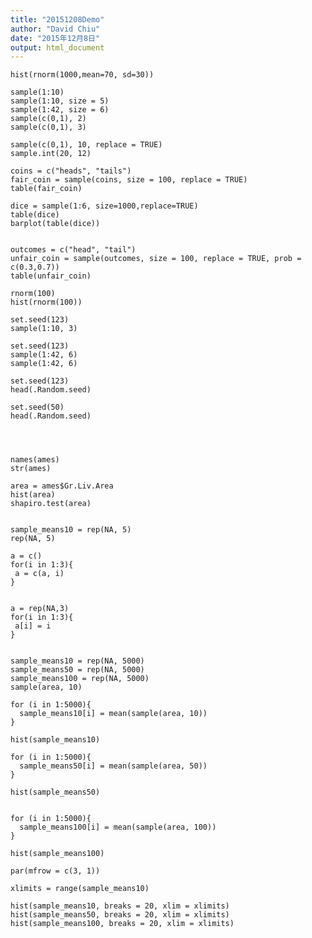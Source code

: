 ```yaml
---
title: "20151208Demo"
author: "David Chiu"
date: "2015年12月8日"
output: html_document
---
```


```
hist(rnorm(1000,mean=70, sd=30))

sample(1:10)
sample(1:10, size = 5)
sample(1:42, size = 6)
sample(c(0,1), 2)
sample(c(0,1), 3)

sample(c(0,1), 10, replace = TRUE)
sample.int(20, 12)

```


```
coins = c("heads", "tails")
fair_coin = sample(coins, size = 100, replace = TRUE)
table(fair_coin)

dice = sample(1:6, size=1000,replace=TRUE)
table(dice)
barplot(table(dice))


outcomes = c("head", "tail")
unfair_coin = sample(outcomes, size = 100, replace = TRUE, prob = c(0.3,0.7))
table(unfair_coin)

```

```
rnorm(100)
hist(rnorm(100))

set.seed(123)
sample(1:10, 3)

set.seed(123)
sample(1:42, 6)
sample(1:42, 6)

set.seed(123)
head(.Random.seed)

set.seed(50)
head(.Random.seed)




```


```
names(ames)
str(ames)

area = ames$Gr.Liv.Area
hist(area)
shapiro.test(area)


sample_means10 = rep(NA, 5)
rep(NA, 5)

a = c()
for(i in 1:3){
 a = c(a, i)
}


a = rep(NA,3)
for(i in 1:3){
 a[i] = i
}


sample_means10 = rep(NA, 5000)
sample_means50 = rep(NA, 5000)
sample_means100 = rep(NA, 5000)
sample(area, 10)

for (i in 1:5000){
  sample_means10[i] = mean(sample(area, 10))
}

hist(sample_means10)

for (i in 1:5000){
  sample_means50[i] = mean(sample(area, 50))
}

hist(sample_means50)


for (i in 1:5000){
  sample_means100[i] = mean(sample(area, 100))
}

hist(sample_means100)

par(mfrow = c(3, 1))

xlimits = range(sample_means10)

hist(sample_means10, breaks = 20, xlim = xlimits)
hist(sample_means50, breaks = 20, xlim = xlimits)
hist(sample_means100, breaks = 20, xlim = xlimits)


```


